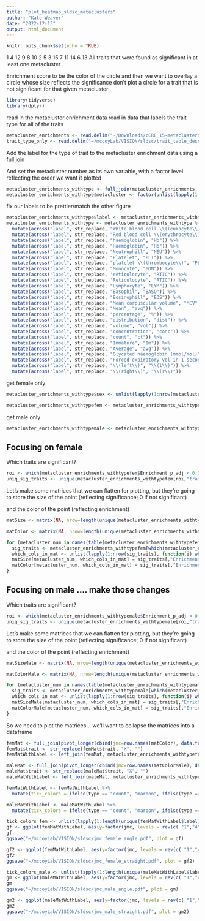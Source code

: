 ```yaml
---
title: "plot_heatmap_sldsc_metaclusters"
author: "Kate Weaver"
date: "2022-12-13"
output: html_document
---
```


```r
knitr::opts_chunk$set(echo = TRUE)
```

 1
4
12
9
8
10
2
5
3
15
7
11
14
6
13
	All traits that were found as significant in at least one metacluster

Enrichment score to be the color of the circle
and then we want to overlay a circle whose size reflects the significance
don’t plot a circle for a trait that is not significant for that given metacluster

```r
library(tidyverse)
library(dplyr)
```

read in the metacluster enrichment data
read in data that labels the trait type for all of the traits

```r
metacluster_enrichments <- read.delim("~/Downloads/cCRE_15-metaclusters_all_UKBB_traits.enrichment.txt", sep="\t")
trait_type_only <- read.delim("~/mccoyLab/VISION/sldsc/trait_table_description_significance_type.txt", sep="\t") %>% dplyr::select(c(trait_short, type)) %>% `colnames<-`(c("trait", "type"))
```

Add the label for the type of trait to the metacluster enrichment data using a full join

And set the metacluster number as its own variable, with a factor level reflecting the order we want it plotted

```r
metacluster_enrichments_withtype <- full_join(metacluster_enrichments, trait_type_only, by="trait")
metacluster_enrichments_withtype$metacluster <- factor(unlist(lapply(1:nrow(metacluster_enrichments_withtype), function(x) substr(str_replace(metacluster_enrichments_withtype$Category[x], "metacluster", ""),1,nchar(str_replace(metacluster_enrichments_withtype$Category[x], "metacluster", ""))-4))), levels = rev(c( "1","4","12","9","8","10","2","5","3","15","7","11","14","6","13")))
```

fix our labels to be prettier/match the other figure

```r
metacluster_enrichments_withtype$label <- metacluster_enrichments_withtype$description
metacluster_enrichments_withtype <- metacluster_enrichments_withtype %>%
  mutate(across("label", str_replace, "White blood cell \\(leukocyte\\)", "WBC")) %>%
  mutate(across("label", str_replace, "Red blood cell \\(erythrocyte\\)", "RBC")) %>%
  mutate(across("label", str_replace, "haemoglobin", "Hb")) %>%
  mutate(across("label", str_replace, "Haemoglobin", "Hb")) %>%
  mutate(across("label", str_replace, "Neutrophill", "NEU")) %>%
  mutate(across("label", str_replace, "Platelet", "PLT")) %>%
  mutate(across("label", str_replace, "platelet \\(thrombocyte\\)", "PLT")) %>%
  mutate(across("label", str_replace, "Monocyte", "MON")) %>%
  mutate(across("label", str_replace, 'reticulocyte', "RTIC")) %>%
  mutate(across("label", str_replace, 'Reticulocyte', "RTIC")) %>%
  mutate(across("label", str_replace, "Lymphocyte", "LYM")) %>%
  mutate(across("label", str_replace, "Basophil", "BASO")) %>%
  mutate(across("label", str_replace, "Eosinophill", "EOS")) %>%
  mutate(across("label", str_replace, "Mean corpuscular volume", "MCV")) %>%
  mutate(across("label", str_replace, "Mean", "avg")) %>%
  mutate(across("label", str_replace, "percentage", "%")) %>%
  mutate(across("label", str_replace, "distribution", "dist")) %>%
  mutate(across("label", str_replace, "volume", "vol")) %>%
  mutate(across("label", str_replace, "concentration", "conc")) %>%
  mutate(across("label", str_replace, "count", "ct")) %>%
  mutate(across("label", str_replace, "Immature", "Im")) %>%
  mutate(across("label", str_replace, "Average", "avg")) %>%
  mutate(across("label", str_replace, "Glycated haemoglobin (mmol/mol)", "Glycated Hb")) %>%
  mutate(across("label", str_replace, "Forced expiratory vol in 1-second \\(FEV1\\), Best measure", "FEV1")) %>%
  mutate(across("label", str_replace, "\\(left\\)", "\\(l\\)")) %>%
  mutate(across("label", str_replace, "\\(right\\)", "\\(r\\)"))
```


get female only
```r
metacluster_enrichments_withtype$sex <- unlist(lapply(1:nrow(metacluster_enrichments_withtype), function(i) unlist(str_split(metacluster_enrichments_withtype$trait[i], "\\."))[2]))

metacluster_enrichments_withtypefem <- metacluster_enrichments_withtype[which(metacluster_enrichments_withtype$sex == "female"),]
```

get male only

```r
metacluster_enrichments_withtypemale <- metacluster_enrichments_withtype[which(metacluster_enrichments_withtype$sex == "male"),]

```

## Focusing on female 

Which traits are significant?

```r
roi <- which(metacluster_enrichments_withtypefem$Enrichment_p_adj < 0.05)
uniq_sig_traits <- unique(metacluster_enrichments_withtypefem[roi,"trait"])
```

Let's make some matrices that we can flatten for plotting, but they're going to store the size of the point (reflecting significance; 0 if not significant)

and the color of the point (reflecting enrichment)

```r
matSize <- matrix(NA, nrow=length(unique(metacluster_enrichments_withtypefem$metacluster)), ncol = length(uniq_sig_traits)) %>% `colnames<-`(uniq_sig_traits) %>% `rownames<-`(names(table(metacluster_enrichments_withtypefem$metacluster)))

matColor <- matrix(NA, nrow=length(unique(metacluster_enrichments_withtypefem$metacluster)), ncol = length(uniq_sig_traits))  %>% `colnames<-`(uniq_sig_traits) %>% `rownames<-`(names(table(metacluster_enrichments_withtypefem$metacluster)))
```

```r
for (metacluster_num in names(table(metacluster_enrichments_withtypefem$metacluster))){
  sig_traits <- metacluster_enrichments_withtypefem[which(metacluster_enrichments_withtypefem$metacluster == metacluster_num & metacluster_enrichments_withtypefem$Enrichment_p_adj < 0.05), c("trait", "Enrichment_p_adj", "Enrichment")]
  which_cols_in_mat <- unlist(lapply(1:nrow(sig_traits), function(i) which(colnames(matSize) == sig_traits[i,"trait"])))
  matSize[metacluster_num, which_cols_in_mat] = sig_traits[,"Enrichment_p_adj"]
  matColor[metacluster_num, which_cols_in_mat] = sig_traits[,"Enrichment"]
}
```

## Focusing on male .... make those changes

Which traits are significant?

```r
roi <- which(metacluster_enrichments_withtypemale$Enrichment_p_adj < 0.05)
uniq_sig_traits <- unique(metacluster_enrichments_withtypemale[roi,"trait"])
```

Let's make some matrices that we can flatten for plotting, but they're going to store the size of the point (reflecting significance; 0 if not significant)

and the color of the point (reflecting enrichment)

```r
matSizeMale <- matrix(NA, nrow=length(unique(metacluster_enrichments_withtypemale$metacluster)), ncol = length(uniq_sig_traits)) %>% `colnames<-`(uniq_sig_traits) %>% `rownames<-`(names(table(metacluster_enrichments_withtypemale$metacluster)))

matColorMale <- matrix(NA, nrow=length(unique(metacluster_enrichments_withtypemale$metacluster)), ncol = length(uniq_sig_traits))  %>% `colnames<-`(uniq_sig_traits) %>% `rownames<-`(names(table(metacluster_enrichments_withtypemale$metacluster)))
```

```r
for (metacluster_num in names(table(metacluster_enrichments_withtypemale$metacluster))){
  sig_traits <- metacluster_enrichments_withtypemale[which(metacluster_enrichments_withtypemale$metacluster == metacluster_num & metacluster_enrichments_withtypemale$Enrichment_p_adj < 0.05), c("trait", "Enrichment_p_adj", "Enrichment")]
  which_cols_in_mat <- unlist(lapply(1:nrow(sig_traits), function(i) which(colnames(matSizeMale) == sig_traits[i,"trait"])))
  matSizeMale[metacluster_num, which_cols_in_mat] = sig_traits[,"Enrichment_p_adj"]
  matColorMale[metacluster_num, which_cols_in_mat] = sig_traits[,"Enrichment"]
}
```

So we need to plot the matrices... we'll want to collapse the matrices into a dataframe

```r
femMat <- full_join(pivot_longer(cbind(jmc=row.names(matColor), data.frame(matColor)), -c(jmc), names_to = "trait", values_to = "color"), pivot_longer(cbind(jmc=row.names(matSize), data.frame(matSize)), -c(jmc), names_to = "trait", values_to = "size"), by = c("jmc", "trait"))
femMat$trait <- str_replace(femMat$trait, "X", "")
femMatWithLabel <- left_join(femMat, metacluster_enrichments_withtypefem[,c("label", "trait", "type")], by="trait")

maleMat <- full_join(pivot_longer(cbind(jmc=row.names(matColorMale), data.frame(matColorMale)), -c(jmc), names_to = "trait", values_to = "color"), pivot_longer(cbind(jmc=row.names(matSizeMale), data.frame(matSizeMale)), -c(jmc), names_to = "trait", values_to = "size"), by = c("jmc", "trait"))
maleMat$trait <- str_replace(maleMat$trait, "X", "")
maleMatWithLabel <- left_join(maleMat, metacluster_enrichments_withtypemale[,c("label", "trait", "type")], by="trait")
```

```r
femMatWithLabel <- femMatWithLabel %>%
  mutate(tick_colors = ifelse(type == "count", "maroon", ifelse(type == "chemistry", "purple", "black")))

maleMatWithLabel <- maleMatWithLabel %>%
  mutate(tick_colors = ifelse(type == "count", "maroon", ifelse(type == "chemistry", "purple", "black")))
```

```r
tick_colors_fem <- unlist(lapply(1:length(unique(femMatWithLabel$label)), function(x) femMatWithLabel[which(femMatWithLabel$label == unique(femMatWithLabel$label)[order(unique(femMatWithLabel$label))][x])[1], "tick_colors"]))
gf <- ggplot(femMatWithLabel, aes(y=factor(jmc, levels = rev(c( "1","4","12","9","8","10","2","5","3","15","7","11","14","6","13"))) , x=label)) + geom_tile(aes(fill=factor(0)), show.legend = FALSE) + geom_point(aes(colour = log2(color), size = -log10(size))) + theme_bw() + ylab("JmC") + xlab("") + scale_fill_manual(values = c("transparent")) + theme(axis.text.x = element_text(angle = 45,hjust=1, color=tick_colors_fem, size=8)) + labs(size = "-log10(Adjusted p-value)", colour = "log2(Enrichment)") + theme(plot.margin = margin(1.5, 1.75, 1, 1.75, "cm")) + ggtitle("JmC Trait Enrichments (Female)") + theme(panel.grid = element_line(color="black", size=0.1))
gf
ggsave("~/mccoyLab/VISION/sldsc/jmc_female_angle.pdf", plot = gf)
```

```r
gf2 <- ggplot(femMatWithLabel, aes(y=factor(jmc, levels = rev(c( "1","4","12","9","8","10","2","5","3","15","7","11","14","6","13"))) , x=label)) + geom_tile(aes(fill=factor(0)), show.legend = FALSE) + geom_point(aes(colour = log2(color), size = -log10(size))) + theme_bw() + ylab("JmC") + xlab("") + scale_fill_manual(values = c("transparent")) + theme(axis.text.x = element_text(angle = 90, vjust=0.5,hjust=1, color=tick_colors_fem, size=8)) + labs(size = "-log10(Adjusted p-value)", colour = "log2(Enrichment)") + theme(plot.margin = margin(0.5, 0, 0, 0.25, "cm")) + ggtitle("JmC Trait Enrichments (Female)") + theme(panel.grid = element_line(color="black", size=0.1))
gf2
ggsave("~/mccoyLab/VISION/sldsc/jmc_female_straight.pdf", plot = gf2)
```

```r
tick_colors_male <- unlist(lapply(1:length(unique(maleMatWithLabel$label)), function(x) maleMatWithLabel[which(maleMatWithLabel$label == unique(maleMatWithLabel$label)[order(unique(maleMatWithLabel$label))][x])[1], "tick_colors"]))
gm <- ggplot(maleMatWithLabel, aes(y=factor(jmc, levels = rev(c( "1","4","12","9","8","10","2","5","3","15","7","11","14","6","13"))) , x=label)) + geom_tile(aes(fill=factor(0)), show.legend = FALSE) + geom_point(aes(colour = log2(color), size = -log10(size))) + theme_bw() + ylab("JmC") + xlab("") + scale_fill_manual(values = c("transparent")) + theme(axis.text.x = element_text(angle = 45,hjust=1, color=tick_colors_male, size=8)) + labs(size = "-log10(Adjusted p-value)", colour = "log2(Enrichment)") + theme(plot.margin = margin(1, 2, 1, 1.5, "cm")) + ggtitle("JmC Trait Enrichments (Male)") + theme(panel.grid = element_line(color="black", size=0.1))
gm
ggsave("~/mccoyLab/VISION/sldsc/jmc_male_angle.pdf", plot = gm)
```

```r
gm2 <- ggplot(maleMatWithLabel, aes(y=factor(jmc, levels = rev(c( "1","4","12","9","8","10","2","5","3","15","7","11","14","6","13"))) , x=label)) + geom_tile(aes(fill=factor(0)), show.legend = FALSE) + geom_point(aes(colour = log2(color), size = -log10(size))) + theme_bw() + ylab("JmC") + xlab("") + scale_fill_manual(values = c("transparent")) + theme(axis.text.x = element_text(angle = 90,vjust=0.5, hjust=1, color=tick_colors_male, size=8)) + labs(size = "-log10(Adjusted p-value)", colour = "log2(Enrichment)") + theme(plot.margin = margin(0.75, 0, 0, 0.25, "cm")) + ggtitle("JmC Trait Enrichments (Male)") + theme(panel.grid = element_line(color="black", size=0.1))
gm2
ggsave("~/mccoyLab/VISION/sldsc/jmc_male_straight.pdf", plot = gm2)
```

